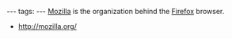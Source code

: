 ---
tags:
---
[[Mozilla]] is the organization behind the [[Firefox]] browser.

* http://mozilla.org/
